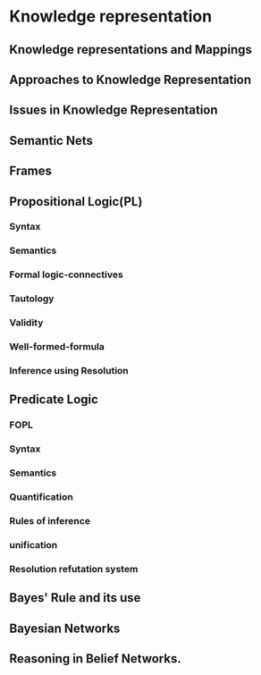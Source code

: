 # Knowledge representation

## Knowledge representations and Mappings

## Approaches to Knowledge Representation

## Issues in Knowledge Representation

## Semantic Nets

## Frames

## Propositional Logic(PL)

### Syntax

### Semantics

### Formal logic-connectives

### Tautology

### Validity

### Well-formed-formula

### Inference using Resolution

## Predicate Logic

### FOPL

### Syntax

### Semantics

### Quantification

### Rules of inference

### unification

### Resolution refutation system

## Bayes' Rule and its use

## Bayesian Networks

## Reasoning in Belief Networks.

